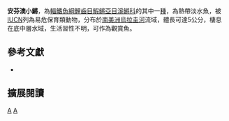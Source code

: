 {{Speciesbox 
| taxon = Austrolebias affinis
| status = VU
| status_system = IUCN3.1
| authority =  [[Amato|Amato]], 1986
| synonyms = *''Cynolebias affinis ,Amato, 1986 ''
*''Cynolebias mabelis ,Hoetmer, 1987 ''
*''Cynolebias duraznensis,Reichert, 1992 ''
}}
'''安芬澳小鱂'''，為[[輻鰭魚綱|輻鰭魚綱]][[鯉齒目|鯉齒目]][[鰕鱂亞目|鰕鱂亞目]][[溪鱂科|溪鱂科]]的其中一[[種|種]]，為熱帶淡水魚，被[[IUCN|IUCN]]列為易危保育類動物，分布於[[南美洲|南美洲]][[烏拉圭河|烏拉圭河]]流域，體長可達5公分，棲息在底中層水域，生活習性不明，可作為觀賞魚。

== 參考文獻 ==
*{{FishBase_species|genus=Austrolebias|species=affinis|year=2014|month=8}}

== 擴展閱讀 ==
{{refbegin}}
{{wikispecies-inline|Austrolebias affinis|安芬澳小鱂}}
{{refend}}
{{Taxonbar|from=Q5730219}}

[[Category:觀賞魚|A]]
[[Category:澳小鱂屬|A]]
